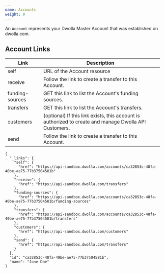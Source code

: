 ```yaml
---
name: Accounts
weight: 0
---
```


An `Account` represents your Dwolla Master Account that was established on dwolla.com.

## Account Links

| Link            | Description                                                                                           |
| --------------- | ----------------------------------------------------------------------------------------------------- |
| self            | URL of the Account resource                                                                           |
| receive         | Follow the link to create a transfer to this Account.                                                 |
| funding-sources | GET this link to list the Account's funding sources.                                                  |
| transfers       | GET this link to list the Account's transfers.                                                        |
| customers       | (optional) If this link exists, this account is authorized to create and manage Dwolla API Customers. |
| send            | Follow the link to create a transfer to this Account.                                                 |

```noselect
{
  "_links": {
    "self": {
      "href": "https://api-sandbox.dwolla.com/accounts/ca32853c-48fa-40be-ae75-77b37504581b"
    },
    "receive": {
      "href": "https://api-sandbox.dwolla.com/transfers"
    },
    "funding-sources": {
      "href": "https://api-sandbox.dwolla.com/accounts/ca32853c-48fa-40be-ae75-77b37504581b/funding-sources"
    },
    "transfers": {
      "href": "https://api-sandbox.dwolla.com/accounts/ca32853c-48fa-40be-ae75-77b37504581b/transfers"
    },
    "customers": {
      "href": "https://api-sandbox.dwolla.com/customers"
    },
    "send": {
      "href": "https://api-sandbox.dwolla.com/transfers"
    }
  },
  "id": "ca32853c-48fa-40be-ae75-77b37504581b",
  "name": "Jane Doe"
}
```

